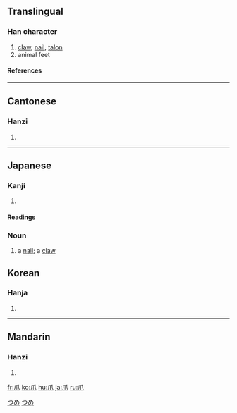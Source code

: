==Translingual==
===Han character===
{{Han char|rn=87|rad=爪|as=00|sn=4|four=7223<sub>0</sub>|canj=竹中人 (HLO)}}
# [[claw]], [[nail]], [[talon]]
# animal feet
====References====
{{Han ref|kx=0688.260|dkj=19653|dj=1101.120|hdz=32030.010|uh=722A|ud=29226|bh=A4F6|bd=42230}}

----
==Cantonese==
===Hanzi===
{{yue-hanzi|jyut=|y=jaau2}}
# {{defn|Cantonese}}

----
==Japanese==
[[Category:1000_Japanese_basic_words|つめ]]
===Kanji===
{{ja-kanji|grade=|rs=爪00}}
# {{defn|Japanese}} 
====Readings====
{{ja-readings|on=[[そう]] (sō)|kun=[[つめ]] (tsume)}}



=== Noun ===
{{janoun|つめ|tsume}}



[[Category:Japanese nouns|つめ]]
#a [[nail]]; a [[claw]]

==Korean==
===Hanja===
{{ko-hanja|hangeul=조|eumhun=|rv=jo|mr=cho|y=co}}
# {{defn|Korean}}

----
==Mandarin==
===Hanzi===
{{cmn-hanzi|pin=[[zhuǎ]] (zhua3)|wg=chua<sup>3</sup>}}
# {{defn|Mandarin}}

[[fr:爪]]
[[ko:爪]]
[[hu:爪]]
[[ja:爪]]
[[ru:爪]]